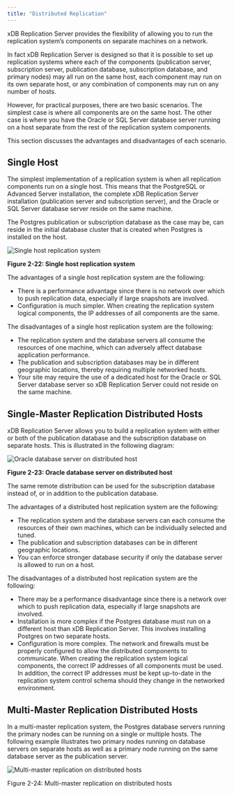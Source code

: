 ```yaml
---
title: "Distributed Replication"
---
```


<div id="distributed_replication" class="registered_link"></div>

xDB Replication Server provides the flexibility of allowing you to run the replication system’s components on separate machines on a network.

In fact xDB Replication Server is designed so that it is possible to set up replication systems where each of the components (publication server, subscription server, publication database, subscription database, and primary nodes) may all run on the same host, each component may run on its own separate host, or any combination of components may run on any number of hosts.

However, for practical purposes, there are two basic scenarios. The simplest case is where all components are on the same host. The other case is where you have the Oracle or SQL Server database server running on a host separate from the rest of the replication system components.

This section discusses the advantages and disadvantages of each scenario.

## Single Host

The simplest implementation of a replication system is when all replication components run on a single host. This means that the PostgreSQL or Advanced Server installation, the complete xDB Replication Server installation (publication server and subscription server), and the Oracle or SQL Server database server reside on the same machine.

The Postgres publication or subscription database as the case may be, can reside in the initial database cluster that is created when Postgres is installed on the host.

![Single host replication system](/../../images/image23.png)

**Figure 2-22: Single host replication system**

The advantages of a single host replication system are the following:

-   There is a performance advantage since there is no network over which to push replication data, especially if large snapshots are involved.
-   Configuration is much simpler. When creating the replication system logical components, the IP addresses of all components are the same.

The disadvantages of a single host replication system are the following:

-   The replication system and the database servers all consume the resources of one machine, which can adversely affect database application performance.
-   The publication and subscription databases may be in different geographic locations, thereby requiring multiple networked hosts.
-   Your site may require the use of a dedicated host for the Oracle or SQL Server database server so xDB Replication Server could not reside on the same machine.

## Single-Master Replication Distributed Hosts

xDB Replication Server allows you to build a replication system with either or both of the publication database and the subscription database on separate hosts. This is illustrated in the following diagram:

![Oracle database server on distributed host](/../../images/image24.png)

**Figure 2-23: Oracle database server on distributed host**


The same remote distribution can be used for the subscription database instead of, or in addition to the publication database.

The advantages of a distributed host replication system are the following:

-   The replication system and the database servers can each consume the resources of their own machines, which can be individually selected and tuned.
-   The publication and subscription databases can be in different geographic locations.
-   You can enforce stronger database security if only the database server is allowed to run on a host.

The disadvantages of a distributed host replication system are the following:

-   There may be a performance disadvantage since there is a network over which to push replication data, especially if large snapshots are involved.
-   Installation is more complex if the Postgres database must run on a different host than xDB Replication Server. This involves installing Postgres on two separate hosts.
-   Configuration is more complex. The network and firewalls must be properly configured to allow the distributed components to communicate. When creating the replication system logical components, the correct IP addresses of all components must be used. In addition, the correct IP addresses must be kept up-to-date in the replication system control schema should they change in the networked environment.

## Multi-Master Replication Distributed Hosts

In a multi-master replication system, the Postgres database servers running the primary nodes can be running on a single or multiple hosts. The following example illustrates two primary nodes running on database servers on separate hosts as well as a primary node running on the same database server as the publication server.

![Multi-master replication on distributed hosts](/../../images/image25.png)

Figure 2-24: Multi-master replication on distributed hosts
